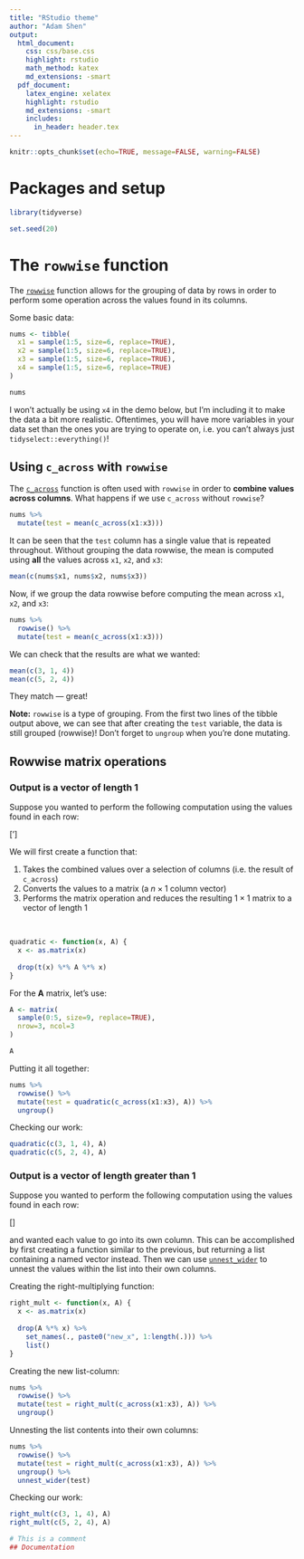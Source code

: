 ```yaml
---
title: "RStudio theme"
author: "Adam Shen"
output:
  html_document:
    css: css/base.css
    highlight: rstudio
    math_method: katex
    md_extensions: -smart
  pdf_document:
    latex_engine: xelatex
    highlight: rstudio
    md_extensions: -smart
    includes:
      in_header: header.tex
---
```


```r
knitr::opts_chunk$set(echo=TRUE, message=FALSE, warning=FALSE)
```

# Packages and setup

```r
library(tidyverse)

set.seed(20)
```

# The `rowwise` function

The [`rowwise`](https://dplyr.tidyverse.org/reference/rowwise.html) function allows for the grouping
of data by rows in order to perform some operation across the values found in its columns.

Some basic data:

```r
nums <- tibble(
  x1 = sample(1:5, size=6, replace=TRUE),
  x2 = sample(1:5, size=6, replace=TRUE),
  x3 = sample(1:5, size=6, replace=TRUE),
  x4 = sample(1:5, size=6, replace=TRUE)
)

nums
```

I won't actually be using `x4` in the demo below, but I'm including it to make the data a bit more
realistic. Oftentimes, you will have more variables in your data set than the ones you are trying
to operate on, i.e. you can't always just `tidyselect::everything()`!

## Using `c_across` with `rowwise`

The [`c_across`](https://dplyr.tidyverse.org/reference/c_across.html) function is often used with
`rowwise` in order to **combine values across columns**. What happens if we use `c_across` without
`rowwise`?

```r
nums %>%
  mutate(test = mean(c_across(x1:x3)))
```

It can be seen that the `test` column has a single value that is repeated throughout. Without
grouping the data rowwise, the mean is computed using **all** the values across `x1`, `x2`, and
`x3`:

```r
mean(c(nums$x1, nums$x2, nums$x3))
```

Now, if we group the data rowwise before computing the mean across `x1`, `x2`, and `x3`:

```r
nums %>%
  rowwise() %>%
  mutate(test = mean(c_across(x1:x3)))
```

We can check that the results are what we wanted:

```r
mean(c(3, 1, 4))
mean(c(5, 2, 4))
```

They match &#8212; great!

**Note:** `rowwise` is a type of grouping. From the first two lines of the tibble output above, we
can see that after creating the `test` variable, the data is still grouped (rowwise)! Don't forget
to `ungroup` when you're done mutating.

## Rowwise matrix operations

### Output is a vector of length 1

Suppose you wanted to perform the following computation using the values found in each row:

\[\mathbf{x}'\mathbf{A}\mathbf{x}\]

We will first create a function that:

1. Takes the combined values over a selection of columns (i.e. the result of `c_across`)
2. Converts the values to a matrix (a $n \times 1$ column vector)
3. Performs the matrix operation and reduces the resulting $1 \times 1$ matrix to a vector of
length 1

\

```r
quadratic <- function(x, A) {
  x <- as.matrix(x)
  
  drop(t(x) %*% A %*% x)
}
```

For the $\mathbf{A}$ matrix, let's use:

```r
A <- matrix(
  sample(0:5, size=9, replace=TRUE),
  nrow=3, ncol=3
)

A
```

Putting it all together:

```r
nums %>%
  rowwise() %>%
  mutate(test = quadratic(c_across(x1:x3), A)) %>%
  ungroup()
```

Checking our work:

```r
quadratic(c(3, 1, 4), A)
quadratic(c(5, 2, 4), A)
```

### Output is a vector of length greater than 1

Suppose you wanted to perform the following computation using the values found in each row:

\[\mathbf{A}\mathbf{x}\]

and wanted each value to go into its own column. This can be accomplished by first creating a
function similar to the previous, but returning a list containing a named vector instead. Then we
can use [`unnest_wider`](https://tidyr.tidyverse.org/reference/hoist.html) to unnest the values
within the list into their own columns.

Creating the right-multiplying function:

```r
right_mult <- function(x, A) {
  x <- as.matrix(x)
  
  drop(A %*% x) %>%
    set_names(., paste0("new_x", 1:length(.))) %>%
    list()
}
```

Creating the new list-column:

```r
nums %>%
  rowwise() %>%
  mutate(test = right_mult(c_across(x1:x3), A)) %>%
  ungroup()
```

Unnesting the list contents into their own columns:

```r
nums %>%
  rowwise() %>%
  mutate(test = right_mult(c_across(x1:x3), A)) %>%
  ungroup() %>%
  unnest_wider(test)
```

Checking our work:

```r
right_mult(c(3, 1, 4), A)
right_mult(c(5, 2, 4), A)
```

```r
# This is a comment
## Documentation
```
